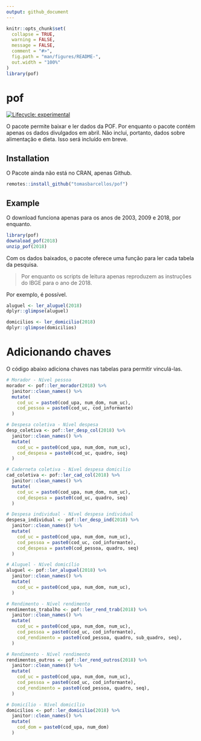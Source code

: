 ```yaml
---
output: github_document
---
```


<!-- README.md is generated from README.Rmd. Please edit that file -->

```r
knitr::opts_chunk$set(
  collapse = TRUE,
  warning = FALSE,
  message = FALSE,
  comment = "#>",
  fig.path = "man/figures/README-",
  out.width = "100%"
)
library(pof)
```

# pof

<!-- badges: start -->
[![Lifecycle: experimental](https://img.shields.io/badge/lifecycle-experimental-orange.svg)](https://www.tidyverse.org/lifecycle/#experimental)
<!-- badges: end -->

O pacote permite baixar e ler dados da POF. 
Por enquanto o pacote contém apenas os dados divulgados em abril. 
Não inclui, portanto, dados sobre alimentação e dieta. 
Isso será incluído em breve.

## Installation

O Pacote ainda não está no CRAN, apenas Github.

``` r
remotes::install_github("tomasbarcellos/pof")
```

## Example

O download funciona apenas para os anos de 2003, 2009 e 2018, por enquanto.

```r
library(pof)
downaload_pof(2018)
unzip_pof(2018)
```

Com os dados baixados, o pacote oferece uma função para ler cada tabela
da pesquisa. 

> Por enquanto os scripts de leitura apenas reproduzem as instruções
do IBGE para o ano de 2018.

Por exemplo, é possível.

```r
aluguel <- ler_aluguel(2018)
dplyr::glimpse(aluguel)

domicilios <- ler_domicilio(2018)
dplyr::glimpse(domicilios)
```

# Adicionando chaves

O código abaixo adiciona chaves nas tabelas para permitir vinculá-las.

```r
# Morador - Nível pessoa
morador <- pof::ler_morador(2018) %>% 
  janitor::clean_names() %>% 
  mutate(
    cod_uc = paste0(cod_upa, num_dom, num_uc),
    cod_pessoa = paste0(cod_uc, cod_informante)
  )

# Despesa coletiva - Nível despesa
desp_coletiva <- pof::ler_desp_col(2018) %>% 
  janitor::clean_names() %>% 
  mutate(
    cod_uc = paste0(cod_upa, num_dom, num_uc),
    cod_despesa = paste0(cod_uc, quadro, seq)
  )

# Caderneta coletiva - Nível despesa domicilio
cad_coletiva <- pof::ler_cad_col(2018) %>% 
  janitor::clean_names() %>% 
  mutate(
    cod_uc = paste0(cod_upa, num_dom, num_uc),
    cod_despesa = paste0(cod_uc, quadro, seq)
  )

# Despesa individual - Nível despesa individual
despesa_individual <- pof::ler_desp_ind(2018) %>% 
  janitor::clean_names() %>% 
  mutate(
    cod_uc = paste0(cod_upa, num_dom, num_uc),
    cod_pessoa = paste0(cod_uc, cod_informante),
    cod_despesa = paste0(cod_pessoa, quadro, seq)
  )

# Aluguel - Nível domicílio
aluguel <- pof::ler_aluguel(2018) %>% 
  janitor::clean_names() %>% 
  mutate(
    cod_uc = paste0(cod_upa, num_dom, num_uc),
  )

# Rendimento - Nível rendimento
rendimentos_trabalho <- pof::ler_rend_trab(2018) %>% 
  janitor::clean_names() %>% 
  mutate(
    cod_uc = paste0(cod_upa, num_dom, num_uc),
    cod_pessoa = paste0(cod_uc, cod_informante),
    cod_rendimento = paste0(cod_pessoa, quadro, sub_quadro, seq),
  )

# Rendimento - Nível rendimento
rendimentos_outros <- pof::ler_rend_outros(2018) %>% 
  janitor::clean_names() %>% 
  mutate(
    cod_uc = paste0(cod_upa, num_dom, num_uc),
    cod_pessoa = paste0(cod_uc, cod_informante),
    cod_rendimento = paste0(cod_pessoa, quadro, seq),
  ) 

# Domicílio - Nível domicílio
domicilios <- pof::ler_domicilio(2018) %>% 
  janitor::clean_names() %>% 
  mutate(
    cod_dom = paste0(cod_upa, num_dom)
  )
```



